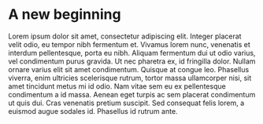 # A new beginning

Lorem ipsum dolor sit amet, consectetur adipiscing elit. Integer placerat velit odio, eu tempor nibh fermentum et. Vivamus lorem nunc, venenatis et interdum pellentesque, porta eu nibh. Aliquam fermentum dui ut odio varius, vel condimentum purus gravida. Ut nec pharetra ex, id fringilla dolor. Nullam ornare varius elit sit amet condimentum. Quisque at congue leo. Phasellus viverra, enim ultricies scelerisque rutrum, tortor massa ullamcorper nisi, sit amet tincidunt metus mi id odio. Nam vitae sem eu ex pellentesque condimentum a id massa. Aenean eget turpis ac sem placerat condimentum ut quis dui. Cras venenatis pretium suscipit. Sed consequat felis lorem, a euismod augue sodales id. Phasellus id rutrum ante.

